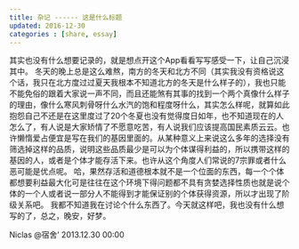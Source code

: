 ```yaml
---
title: 杂记 ------ 这是什么标题
updated: 2016-12-30
categories : [share, essay]
---
```

其实也没有什么想要记录的，就是想点开这个App看看写写感受一下，让自己沉浸其中。
冬天的晚上总是这么难熬，南方的冬天和北方不同（其实我没有资格说这个话，我只在北方度过过夏天我根本不知道北方的冬天是什么样子的），我也只能不能免俗的跟着大家说一声不同，而且还能煞有其事的找到一个两个真像什么样子的理由，像什么寒风刺骨呀什么水汽的饱和程度呀什么，其实怎么样呢，就算如此抱怨自己不还是在这里度过了20个冬夏也没有觉得度日如年，也不知道现在的人怎么了，有人说是大家矫情了不愿意吃苦，有人说我们应该提高国民素质云云。也许懒惰爱占便宜是写在我们的基因里面的。从某种意义上来说这么多年的选择没有筛选掉这样的品质，说明这些品质最少是可以为个体谋得利益的，所以携带这样的基因的人，或者是个体才能存活下来。也许从这个角度人们常说的7宗罪或者什么恶可能是优点呢。
哈，果然存活和道德根本就不是一个位面的东西，每一个个体都想要利益最大化可是往往在这个环境下得问题都不具有贪婪选择性质也就是说个体的一个人或者说一部分人不能得到才能保证别的个体获得资源，所以才出现了阶级关系吧。
我都不知道我在讨论个什么东西了。今天就这样吧，我也没有什么想写的了，总之，晚安，好梦。

Niclas @宿舍’ 2013.12.30 00:00

